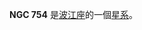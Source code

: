 {{NGCInfoBox|NGCID=NGC 754|發現者=約翰·弗里德里希·威廉·赫歇爾|發現日期=1834年10月27日|其他編號=ESO 152-33|曆元=J2000.0|赤經=1時54分20.8秒
|赤緯=-56°45'40"|星座=波江座|星體=星系|星等=14.2|表面亮度=13|藍等=15.2}}

'''NGC 754''' 是[[波江座|波江座]]的一個[[星系|星系]]。

{{NGCReference|754}}
{{Catalogs|NGC=754}}